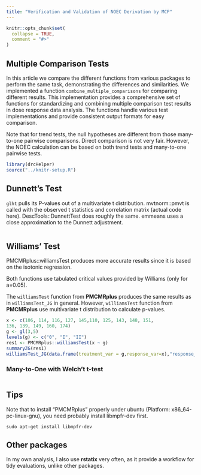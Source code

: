 ```yaml
---
title: "Verification and Validation of NOEC Derivation by MCP"
---
```


```r
knitr::opts_chunk$set(
  collapse = TRUE,
  comment = "#>"
)
```

## Multiple Comparison Tests

In this article we compare the different functions from various packages to perform the same task, demonstrating the differences and similarities. We implemented a function `combine_multiple_comparisons` for comparing different results. This implementation provides a comprehensive set of functions for standardizing and combining multiple comparison test results in dose response data analysis. The functions handle various test implementations and provide consistent output formats for easy comparison.

Note that for trend tests, the null hypotheses are different from those many-to-one pairwise comparisons. Direct comparison is not very fair. However, the NOEC calculation can be based on both trend tests and many-to-one pairwise tests. 

```r
library(drcHelper)
source("../knitr-setup.R")
```




## Dunnett's Test

`glht` pulls its P-values out of a multivariate t distribution. mvtnorm::pmvt is called with the observed t statistics and correlation matrix (actual code here). DescTools::DunnettTest does roughly the same. emmeans uses a close approximation to the Dunnett adjustment. 

```r

```




## Williams' Test

PMCMRplus::williamsTest produces more accurate results since it is based on the isotonic regression.

Both functions use tabulated critical values provided by Williams (only for a=0.05). 

The `williamsTest` function from **PMCMRplus** produces the same results as in `williamsTest_JG` in general. However, `williamsTest` function from **PMCMRplus** use multivariate t distribution to calculate p-values. 

```r
x <- c(106, 114, 116, 127, 145,110, 125, 143, 148, 151,
136, 139, 149, 160, 174)
g <- gl(3,5)
levels(g) <- c("0", "I", "II")
res1 <- PMCMRplus::williamsTest(x ~ g)
summaryZG(res1)
williamsTest_JG(data.frame(treatment_var = g,response_var=x),"response_var","treatment_var",direction="increasing")

```

### Many-to-One with Welch't t-test

```r

```


## Tips

Note that to install "PMCMRplus" properly under ubuntu (Platform: x86_64-pc-linux-gnu), you need probably install libmpfr-dev first. 

```
sudo apt-get install libmpfr-dev
```

## Other packages

In my own analysis, I also use **rstatix** very often, as it provide a workflow for tidy evaluations, unlike other packages. 


